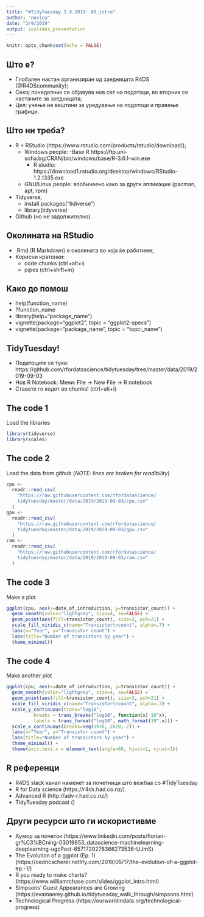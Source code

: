 ```yaml
---
title: "#TidyTuesday 3.9.2019: 00_intro"
author: "novica"
date: "3/9/2019"
output: ioslides_presentation
---
```


```r
knitr::opts_chunk$set(echo = FALSE)
```

## Што е?

- Глобален настан организиран од заедницата R4DS (@R4DScommunity);
- Секој понеделник се објавува нов сет на податоци, во вторник се настаните за заедницата;
- Цел: учење на вештини за уредување на податоци и правење графици.

## Што ни треба?

- R + RStudio (https://www.rstudio.com/products/rstudio/download/);
  - Windows people: 
     -Base R https://ftp.uni-sofia.bg/CRAN/bin/windows/base/R-3.6.1-win.exe
     - R studio: https://download1.rstudio.org/desktop/windows/RStudio-1.2.1335.exe
  - GNU/Linux people: вообичаено како за други апликации (pacman, apt, rpm)
- Tidyverse;
  - install.packages("tidiverse")
  - library(tidyverse)
- Github (но не задолжително).

## Околината на RStudio

- .Rmd (R Markdown) е околината во која ќе работиме;
- Корисни кратенки:
  - code chunks (ctrl+alt+i)
  - pipes (ctrl+shift+m)
  
## Како до помош

- help(function_name)
- ?function_name
- library(help="package_name")
- vignette(package="ggplot2", topic = "ggplot2-specs")
- vignette(package="package_name", topic = "topci_name")

## TidyTuesday!
- Податоците се тука: https://github.com/rfordatascience/tidytuesday/tree/master/data/2019/2019-09-03
- Нов R Notebook: Мени: File -> New File -> R notebook
- Ставете го кодот во chunks! (ctrl+alt+i)

## The code 1

Load the libraries

```r
library(tidyverse)
library(scales)
```

## The code 2

Load the data from github (*NOTE: lines are broken for readibility*)

```r
cpu <-
  readr::read_csv(
    "https://raw.githubusercontent.com/rfordatascience/
    tidytuesday/master/data/2019/2019-09-03/cpu.csv"
  )
gpu <-
  readr::read_csv(
    "https://raw.githubusercontent.com/rfordatascience/
    tidytuesday/master/data/2019/2019-09-03/gpu.csv"
  )
ram <-
  readr::read_csv(
    "https://raw.githubusercontent.com/rfordatascience/
    tidytuesday/master/data/2019/2019-09-03/ram.csv"
  )
```

## The code 3

Make a plot

```r
ggplot(cpu, aes(x=date_of_introduction, y=transistor_count)) +
  geom_smooth(color="lightgrey", size=4, se=FALSE) +
  geom_point(aes(fill=transistor_count), size=3, pch=21) +
  scale_fill_viridis_c(name="Transistor\ncount", alpha=.7) +
  labs(x="Year", y="Transistor count") +
  labs(title="Number of transistors by year") +
  theme_minimal()
```


## The code 4

Make another plot

```r
ggplot(cpu, aes(x=date_of_introduction, y=transistor_count)) +
  geom_smooth(color="lightgrey", size=4, se=FALSE) +
  geom_point(aes(fill=transistor_count), size=3, pch=21) +
  scale_fill_viridis_c(name="Transistor\ncount", alpha=.7) +
  scale_y_continuous(trans="log10", 
          breaks = trans_breaks("log10", function(x) 10^x),
          labels = trans_format("log10", math_format(10^.x))) +
  scale_x_continuous(breaks=seq(1970, 2020, 2)) +
  labs(x="Year", y="Transistor count") +
  labs(title="Number of transistors by year") +
  theme_minimal() +
  theme(axis.text.x = element_text(angle=60, hjust=1, vjust=1))
```


## R референци

- R4DS slack канал наменет за почетници што вежбаа со #TidyTuesday
- R for Data science (https://r4ds.had.co.nz/)
- Advanced R (http://adv-r.had.co.nz/)
- TidyTuesday podcast ()


## Други ресурси што ги искористивме

- Хумор за почеток (https://www.linkedin.com/posts/florian-gr%C3%BCning-03019653_datascience-machinelearning-deeplearning-ugcPost-6571720278366273536-UJmS)
- The Evolution of a ggplot (Ep. 1) (https://cedricscherer.netlify.com/2019/05/17/the-evolution-of-a-ggplot-ep.-1/)
- R you ready to make charts? (https://www.williamrchase.com/slides/ggplot_intro.html)
- Simpsons’ Guest Appearances are Growing (https://evamaerey.github.io/tidytuesday_walk_through/simpsons.html)
- Technological Progress (https://ourworldindata.org/technological-progress)

